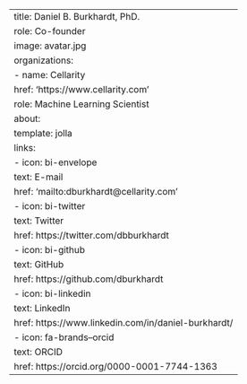 ---
title: Daniel B. Burkhardt, PhD.
role: Co-founder
image: avatar.jpg
organizations:
  - name: Cellarity
    href: 'https://www.cellarity.com'
    role: Machine Learning Scientist
about:
  template: jolla
  links:
    - icon: bi-envelope
      text: E-mail
      href: 'mailto:dburkhardt@cellarity.com'
    - icon: bi-twitter
      text: Twitter
      href: https://twitter.com/dbburkhardt
    - icon: bi-github
      text: GitHub
      href: https://github.com/dburkhardt
    - icon: bi-linkedin
      text: LinkedIn
      href: https://www.linkedin.com/in/daniel-burkhardt/
    - icon: fa-brands--orcid
      text: ORCID
      href: https://orcid.org/0000-0001-7744-1363
---